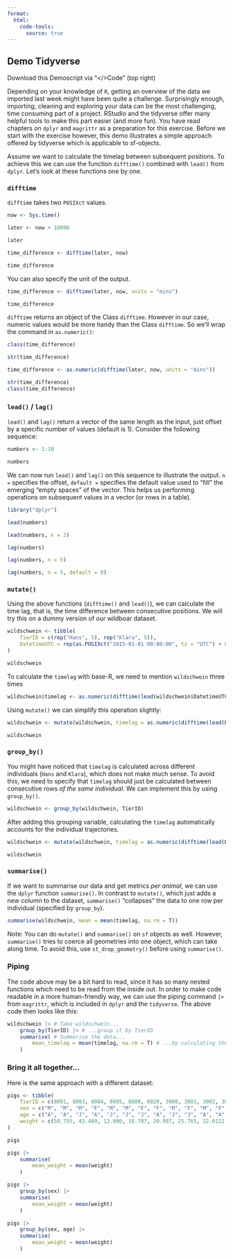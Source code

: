 ```yaml
---
format:
  html:
    code-tools:
      source: true
---
```


## Demo Tidyverse

Download this Demoscript via "\</\>Code" (top right)

Depending on your knowledge of `R`, getting an overview of the data we imported last week might have been quite a challenge. Surprisingly enough, importing, cleaning and exploring your data can be the most challenging, time consuming part of a project. RStudio and the tidyverse offer many helpful tools to make this part easier (and more fun). You have read chapters on `dplyr` and `magrittr` as a preparation for this exercise. Before we start with the exercise however, this demo illustrates a simple approach offered by tidyverse which is applicable to sf-objects.

Assume we want to calculate the timelag between subsequent positions. To achieve this we can use the function `difftime()` combined with `lead()` from `dplyr`. Let's look at these functions one by one.

### `difftime`

`difftime` takes two `POSIXct` values.

```r
now <- Sys.time()

later <- now + 10000

later

time_difference <- difftime(later, now)

time_difference
```

You can also specify the unit of the output.

```r
time_difference <- difftime(later, now, units = "mins")

time_difference
```

`difftime` returns an object of the Class `difftime`. However in our case, numeric values would be more handy than the Class `difftime`. So we'll wrap the command in `as.numeric()`:
```r
class(time_difference)

str(time_difference)
```

```r
time_difference <- as.numeric(difftime(later, now, units = "mins"))

str(time_difference)
class(time_difference)
```

### `lead()` / `lag()`

`lead()` and `lag()` return a vector of the same length as the input, just offset by a specific number of values (default is 1). Consider the following sequence:

```r
numbers <- 1:10

numbers
```

We can now run `lead()` and `lag()` on this sequence to illustrate the output. `n =` specifies the offset, `default =` specifies the default value used to "fill" the emerging "empty spaces" of the vector. This helps us performing operations on subsequent values in a vector (or rows in a table).

```r
library("dplyr")

lead(numbers)

lead(numbers, n = 2)

lag(numbers)

lag(numbers, n = 5)

lag(numbers, n = 5, default = 0)
```

### `mutate()`

Using the above functions (`difftime()` and `lead()`), we can calculate the time lag, that is, the time difference between consecutive positions. We will try this on a dummy version of our wildboar dataset.

```r
wildschwein <- tibble(
    TierID = c(rep("Hans", 5), rep("Klara", 5)),
    DatetimeUTC = rep(as.POSIXct("2015-01-01 00:00:00", tz = "UTC") + 0:4 * 15 * 60, 2)
)

wildschwein
```


To calculate the `timelag` with base-R, we need to mention `wildschwein` three times 

```r
wildschwein$timelag <- as.numeric(difftime(lead(wildschwein$DatetimeUTC), wildschwein$DatetimeUTC))
```

Using `mutate()` we can simplify this operation slightly:

```r
wildschwein <- mutate(wildschwein, timelag = as.numeric(difftime(lead(DatetimeUTC), DatetimeUTC)))

wildschwein
```

### `group_by()`

You might have noticed that `timelag` is calculated across different individuals (`Hans` and `Klara`), which does not make much sense. 
To avoid this, we need to specify that `timelag` should just be calculated between consecutive rows *of the same individual*. We can implement this by using `group_by()`. 

```r
wildschwein <- group_by(wildschwein, TierID)
```

After adding this grouping variable, calculating the `timelag` automatically accounts for the individual trajectories.

```r
wildschwein <- mutate(wildschwein, timelag = as.numeric(difftime(lead(DatetimeUTC), DatetimeUTC)))

wildschwein
```

### `summarise()`

If we want to summarise our data and get metrics *per animal*, we can use the `dplyr` function `summarise()`. In contrast to `mutate()`, which just adds a new column to the dataset, `summarise()` "collapses" the data to one row per individual (specified by `group_by`).

```r
summarise(wildschwein, mean = mean(timelag, na.rm = T))
```

Note: You can do `mutate()` and `summarise()` on `sf` objects as well. However, `summarise()` tries to coerce all geometries into one object, which can take along time. To avoid this, use `st_drop_geometry()` before using `summarise()`. 

### Piping 

The code above may be a bit hard to read, since it has so many nested functions which need to be read from the inside out. In order to make code readable in a more human-friendly way, we can use the piping command `|>` from `magrittr`, which is included in `dplyr` and the `tidyverse`. The above code then looks like this:

```r
wildschwein |> # Take wildschwein...
    group_by(TierID) |> # ...group it by TierID
    summarise( # Summarise the data...
        mean_timelag = mean(timelag, na.rm = T) # ...by calculating the mean timelag
    )
```

### Bring it all together...

Here is the same approach with a different dataset:

```r
pigs <- tibble(
    TierID = c(8001, 8003, 8004, 8005, 8800, 8820, 3000, 3001, 3002, 3003, 8330, 7222),
    sex = c("M", "M", "M", "F", "M", "M", "F", "F", "M", "F", "M", "F"),
    age = c("A", "A", "J", "A", "J", "J", "J", "A", "J", "J", "A", "A"),
    weight = c(50.755, 43.409, 12.000, 16.787, 20.987, 25.765, 22.0122, 21.343, 12.532, 54.32, 11.027, 88.08)
)

pigs

pigs |>
    summarise(
        mean_weight = mean(weight)
    )

pigs |>
    group_by(sex) |>
    summarise(
        mean_weight = mean(weight)
    )

pigs |>
    group_by(sex, age) |>
    summarise(
        mean_weight = mean(weight)
    )
```
